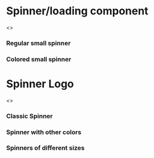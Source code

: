 

<Meta title="Feedback|Spinner" component={Spinner} />

# Spinner/loading component

<Preview>
  <Story name="All">
    <>
      <h3>Regular small spinner</h3>
      <Spinner />
      <h3>Colored small spinner</h3>
      <Spinner primaryColor={colors.primaryDark} secondaryColor="#0FF0AE" />
    </>
  </Story>
</Preview>

<Props of={Spinner} />

# Spinner Logo

<Preview>
  <Story name="Spinner Logo">
    <>
      <h3>Classic Spinner</h3>
      <div style={{ display: 'inline-flex' }}>
        <SpinnerLogo />
      </div>
      <h3>Spinner with other colors</h3>
      <div style={{ display: 'inline-flex' }}>
        <SpinnerLogo primaryColor={'#db7093'} secondaryColor={'#2f9c0a'} />
      </div>
      <h3>Spinners of different sizes</h3>
      <div style={{ display: 'inline-flex' }}>
        <SpinnerLogo size={'75px'} />
        <SpinnerLogo size={'100px'} />
        <SpinnerLogo size={'150px'} />
      </div>
    </>
  </Story>
</Preview>

<Props of={SpinnerLogo} />
